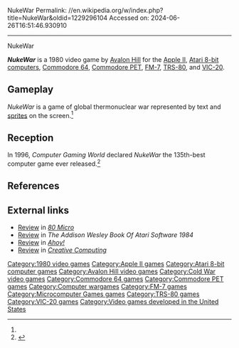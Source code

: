 NukeWar
Permalink: //en.wikipedia.org/w/index.php?title=NukeWar&oldid=1229296104
Accessed on: 2024-06-26T16:51:46.930910



------
NukeWar
{{Short description|1980 video game}}
{{redirect|Nukewar|the [[warez]] term|Nuke (warez)#Nukewars}}
{{Infobox video game
| title = ''NukeWar''
| image = NukeWar (Cover).jpg
| caption = 
| developer = [[Microcomputer Games]]
| publisher = {{vgrelease|NA|[[Avalon Hill]]|JP|Kiya Overseas Industry}}
| released = {{Unbulleted list|'''Apple, Atari, PET, TRS-80'''|[[North America|NA]]: 1980|'''FM-7'''|[[Japan|JP]]: 1982|'''C64, VIC-20'''|[[North America|NA]]: 1983}}
| genre = [[Strategy video game|Strategy]]
| platforms = [[Apple II]], [[Atari 8-bit]], [[Commodore PET|PET]], [[TRS-80]], [[FM-7]], [[Commodore 64]], [[VIC-20]]
|alt = 
}}

'''''NukeWar''''' is a 1980 video game by [[Avalon Hill]] for the [[Apple II]], [[Atari 8-bit computers]], [[Commodore 64]], [[Commodore PET]], [[FM-7]], [[TRS-80]], and [[VIC-20]].

==Gameplay==
''NukeWar'' is a game of global thermonuclear war represented by text and [[Sprite (computer graphics)|sprites]] on the screen.<ref name=cgw150/>

==Reception==
In 1996, ''Computer Gaming World'' declared ''NukeWar'' the 135th-best computer game ever released.<ref name=cgw150>{{cite magazine | author=Staff | title=150 Best (and 50 Worst) Games of All Time | magazine=[[Computer Gaming World]] | date=November 1996 | issue=148 | pages=63–65, 68, 72, 74, 76, 78, 80, 84, 88, 90, 94, 98 }}</ref>

==References==
{{reflist}}

==External links==
*[https://archive.org/details/80-microcomputing-magazine-1981-06/page/n33/mode/2up Review] in ''[[80 Micro]]''
*[https://archive.org/details/addison-wesley-book-of-atari-software-1984/page/n187/mode/2up Review] in ''The Addison Wesley Book Of Atari Software 1984''
*[https://archive.org/details/ahoy-magazine-03/page/n63/mode/2up Review] in ''[[Ahoy!]]''
*[https://archive.org/details/creativecomputing-1981-06/page/n41/mode/2up Review] in ''[[Creative Computing (magazine)|Creative Computing]]''

{{Avalon Hill}}

[[Category:1980 video games]]
[[Category:Apple II games]]
[[Category:Atari 8-bit computer games]]
[[Category:Avalon Hill video games]]
[[Category:Cold War video games]]
[[Category:Commodore 64 games]]
[[Category:Commodore PET games]]
[[Category:Computer wargames]]
[[Category:FM-7 games]]
[[Category:Microcomputer Games games]]
[[Category:TRS-80 games]]
[[Category:VIC-20 games]]
[[Category:Video games developed in the United States]]